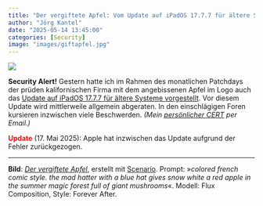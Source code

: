 ```yaml
---
title: "Der vergiftete Apfel: Vom Update auf iPadOS 17.7.7 für ältere Systeme wird abgeraten (<b style='color:red'>Update</b>)"
author: "Jörg Kantel"
date: "2025-05-14 13:45:00"
categories: [Security]
image: "images/giftapfel.jpg"
---
```


[![](images/giftapfel-b.jpg)](https://www.flickr.com/photos/schockwellenreiter/54519047185/)

**Security Alert!** Gestern hatte ich im Rahmen des monatlichen Patchdays der prüden kalifornischen Firma mit dem angebissenen Apfel im Logo auch das [Update auf iPadOS 17.7.7 für ältere Systeme vorgestellt](https://kantel.github.io/posts/2025051301_apple_patch_day/#apple-ver%C3%B6ffentlicht-ipados-17.7.7-f%C3%BCr-%C3%A4ltere-systeme). Vor diesem Update wird mittlerweile allgemein abgeraten. In den einschlägigen Foren kursieren inzwischen viele Beschwerden. *(Mein [persönlicher CERT](https://wwwuser.gwdguser.de/~mreiman1/) per Email.)*

<b style="color:red">Update</b> (17. Mai 2025): Apple hat inzwischen das Update aufgrund der Fehler zurückgezogen.

---

**Bild**: *[Der vergiftete Apfel](https://www.flickr.com/photos/schockwellenreiter/54519047185/)*, erstellt mit [Scenario](http://cognitiones.kantel-chaos-team.de/technikgeschichte/rechnerundnetze/scenario.html). Prompt: »*colored french comic style. the mad hatter with a blue hat gives snow white a red apple in the summer magic forest full of giant mushrooms*«. Modell: Flux Composition, Style: Forever After.